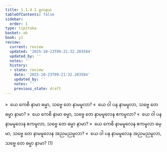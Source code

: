 ```yaml
---
title: 1.1.4.1 မူလနယ
tableOfContents: false
sidebar:
  order: 1
type: tipitaka
basket: ab
book: y1
review:
  current: review
  updated: '2025-10-23T09:21:32.203584'
  updated_by: ''
  notes: ''
  history:
  - state: review
    date: '2025-10-23T09:21:32.203584'
    updated_by: ''
    notes: ''
    previous_state: draft
---
```



<ReviewStatus review={frontmatter.review} showDetails={true} />

<HypothesisAnnotation frontmatter={frontmatter} />

<DynamicBreadcrumb />

<Division number="37" book="y1" e="ch" v="33" p="5">

<Paragraph number="74" book="y1">
»  ယေ ကေစိ နာမာ ဓမ္မာ, သဗ္ဗေ တေ နာမမူလာ?
</Paragraph>

<Paragraph number="75" book="y1">
«  ယေ ဝါ ပန နာမမူလာ, သဗ္ဗေ တေ ဓမ္မာ နာမာ?
</Paragraph>

</Division>
<Division number="38" book="y1" e="ch" v="33" p="5">

<Paragraph number="76" book="y1">
»  ယေ ကေစိ နာမာ ဓမ္မာ, သဗ္ဗေ တေ နာမမူလေန ဧကမူလာ?
</Paragraph>

<Paragraph number="77" book="y1">
«  ယေ ဝါ ပန နာမမူလေန ဧကမူလာ, သဗ္ဗေ တေ ဓမ္မာ နာမာ?
</Paragraph>

</Division>
<Division number="39" book="y1" e="ch" v="33" p="5">

<Paragraph number="78" book="y1">
»  ယေ ကေစိ နာမမူလေန ဧကမူလာ ဓမ္မာ, သဗ္ဗေ တေ နာမမူလေန အညမညမူလာ?
</Paragraph>

<Paragraph number="79" book="y1">
«  ယေ ဝါ ပန နာမမူလေန အညမညမူလာ, သဗ္ဗေ တေ ဓမ္မာ နာမာ? (1)
</Paragraph>
</Division>